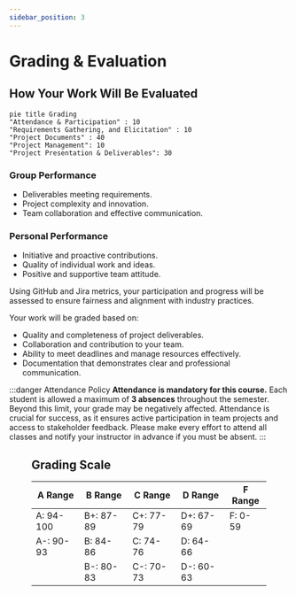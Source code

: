 ```yaml
---
sidebar_position: 3
---
```



# Grading & Evaluation

## How Your Work Will Be Evaluated

<div className="grading-chart-container">

```mermaid
pie title Grading
"Attendance & Participation" : 10
"Requirements Gathering, and Elicitation" : 10
"Project Documents" : 40
"Project Management": 10
"Project Presentation & Deliverables": 30
```

</div>

### Group Performance

- Deliverables meeting requirements.
- Project complexity and innovation.
- Team collaboration and effective communication.

### Personal Performance

- Initiative and proactive contributions.
- Quality of individual work and ideas.
- Positive and supportive team attitude.

Using GitHub and Jira metrics, your participation and progress will be assessed to ensure fairness and alignment with industry practices.

Your work will be graded based on:

- Quality and completeness of project deliverables.
- Collaboration and contribution to your team.
- Ability to meet deadlines and manage resources effectively.
- Documentation that demonstrates clear and professional communication.

:::danger Attendance Policy
**Attendance is mandatory for this course.** Each student is allowed a maximum of **3 absences** throughout the semester. Beyond this limit, your grade may be negatively affected. Attendance is crucial for success, as it ensures active participation in team projects and access to stakeholder feedback. Please make every effort to attend all classes and notify your instructor in advance if you must be absent.
:::

<Figure src={grading} caption="Grading Criteria and Weight Distribution"/>

## Grading Scale

| A Range   | B Range   | C Range   | D Range   | F Range |
|-----------|-----------|-----------|-----------|---------|
| A: 94-100 | B+: 87-89 | C+: 77-79 | D+: 67-69 | F: 0-59 |
| A-: 90-93 | B: 84-86  | C: 74-76  | D: 64-66  |         |
|           | B-: 80-83 | C-: 70-73 | D-: 60-63 |         |
